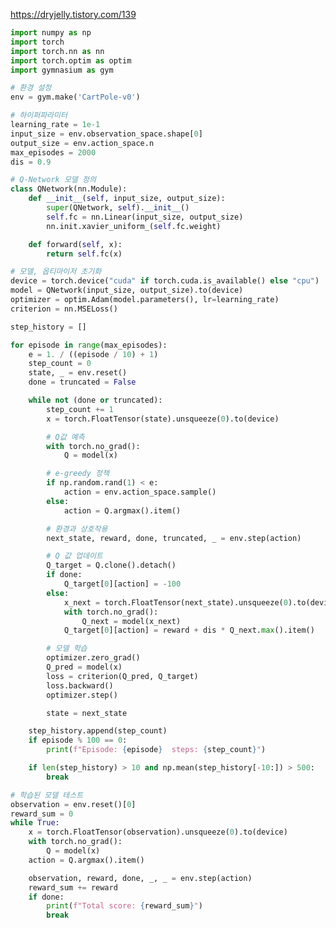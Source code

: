 https://dryjelly.tistory.com/139

```python
import numpy as np
import torch
import torch.nn as nn
import torch.optim as optim
import gymnasium as gym

# 환경 설정
env = gym.make('CartPole-v0')

# 하이퍼파라미터
learning_rate = 1e-1
input_size = env.observation_space.shape[0]
output_size = env.action_space.n
max_episodes = 2000
dis = 0.9

# Q-Network 모델 정의
class QNetwork(nn.Module):
    def __init__(self, input_size, output_size):
        super(QNetwork, self).__init__()
        self.fc = nn.Linear(input_size, output_size)
        nn.init.xavier_uniform_(self.fc.weight)

    def forward(self, x):
        return self.fc(x)

# 모델, 옵티마이저 초기화
device = torch.device("cuda" if torch.cuda.is_available() else "cpu")
model = QNetwork(input_size, output_size).to(device)
optimizer = optim.Adam(model.parameters(), lr=learning_rate)
criterion = nn.MSELoss()

step_history = []

for episode in range(max_episodes):
    e = 1. / ((episode / 10) + 1)
    step_count = 0
    state, _ = env.reset()
    done = truncated = False

    while not (done or truncated):
        step_count += 1
        x = torch.FloatTensor(state).unsqueeze(0).to(device)

        # Q값 예측
        with torch.no_grad():
            Q = model(x)

        # e-greedy 정책
        if np.random.rand(1) < e:
            action = env.action_space.sample()
        else:
            action = Q.argmax().item()

        # 환경과 상호작용
        next_state, reward, done, truncated, _ = env.step(action)

        # Q 값 업데이트
        Q_target = Q.clone().detach()
        if done:
            Q_target[0][action] = -100
        else:
            x_next = torch.FloatTensor(next_state).unsqueeze(0).to(device)
            with torch.no_grad():
                Q_next = model(x_next)
            Q_target[0][action] = reward + dis * Q_next.max().item()

        # 모델 학습
        optimizer.zero_grad()
        Q_pred = model(x)
        loss = criterion(Q_pred, Q_target)
        loss.backward()
        optimizer.step()

        state = next_state

    step_history.append(step_count)
    if episode % 100 == 0:
        print(f"Episode: {episode}  steps: {step_count}")

    if len(step_history) > 10 and np.mean(step_history[-10:]) > 500:
        break

# 학습된 모델 테스트
observation = env.reset()[0]
reward_sum = 0
while True:
    x = torch.FloatTensor(observation).unsqueeze(0).to(device)
    with torch.no_grad():
        Q = model(x)
    action = Q.argmax().item()

    observation, reward, done, _, _ = env.step(action)
    reward_sum += reward
    if done:
        print(f"Total score: {reward_sum}")
        break
```